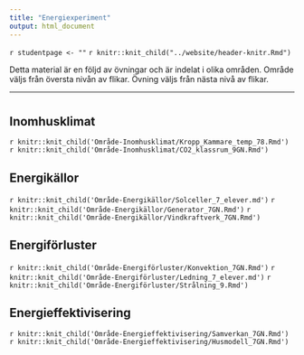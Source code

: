 ```yaml
---
title: "Energiexperiment"
output: html_document
---
```


`r studentpage <- ""`
`r knitr::knit_child("../website/header-knitr.Rmd")`

Detta material är en följd av övningar och är indelat i olika områden. Område väljs från översta nivån av flikar. Övning väljs från nästa nivå av flikar. 

***

# {.tabset .tabset-fade}

## Inomhusklimat {.tabset .tabset-fade}

`r knitr::knit_child('Område-Inomhusklimat/Kropp_Kammare_temp_78.Rmd')`
`r knitr::knit_child('Område-Inomhusklimat/CO2_klassrum_9GN.Rmd')`



## Energikällor {.tabset .tabset-fade}

`r knitr::knit_child('Område-Energikällor/Solceller_7_elever.md')`
`r knitr::knit_child('Område-Energikällor/Generator_7GN.Rmd')`
`r knitr::knit_child('Område-Energikällor/Vindkraftverk_7GN.Rmd')`



## Energiförluster {.tabset .tabset-fade}


`r knitr::knit_child('Område-Energiförluster/Konvektion_7GN.Rmd')`
`r knitr::knit_child('Område-Energiförluster/Ledning_7_elever.md')`
`r knitr::knit_child('Område-Energiförluster/Strålning_9.Rmd')`


## Energieffektivisering {.tabset .tabset-fade}

`r knitr::knit_child('Område-Energieffektivisering/Samverkan_7GN.Rmd')`
`r knitr::knit_child('Område-Energieffektivisering/Husmodell_7GN.Rmd')`
